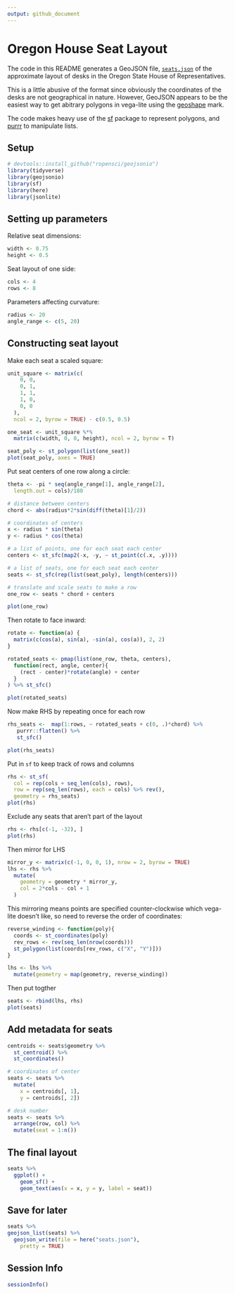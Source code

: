 ```yaml
---
output: github_document
---
```


# Oregon House Seat Layout

The code in this README generates a GeoJSON file, [`seats.json`](/seats.json) of the approximate layout of desks in the Oregon State House of Representatives.

This is a little abusive of the format since obviously the coordinates of the desks are not geographical in nature.  However, GeoJSON appears to be the easiest way to get abitrary polygons in vega-lite using the  [geoshape](https://vega.github.io/vega-lite/docs/geoshape.html) mark.

The code makes heavy use of the [sf](http://r-spatial.github.io/sf/) package to represent polygons, and [purrr](https://purrr.tidyverse.org/) to manipulate lists.

## Setup

```r
# devtools::install_github("ropensci/geojsonio")
library(tidyverse)
library(geojsonio)
library(sf)
library(here)
library(jsonlite)
```

## Setting up parameters

Relative seat dimensions:
```r
width <- 0.75
height <- 0.5
```

Seat layout of one side:
```r
cols <- 4
rows <- 8
```

Parameters affecting curvature:
```r
radius <- 20
angle_range <- c(5, 20)
```

## Constructing seat layout

Make each seat a scaled square:
```r
unit_square <- matrix(c(
    0, 0,
    0, 1, 
    1, 1, 
    1, 0,
    0, 0
  ), 
  ncol = 2, byrow = TRUE) - c(0.5, 0.5)

one_seat <- unit_square %*%
  matrix(c(width, 0, 0, height), ncol = 2, byrow = T)

seat_poly <- st_polygon(list(one_seat))
plot(seat_poly, axes = TRUE)
```

Put seat centers of one row along a circle:
```r
theta <- -pi * seq(angle_range[1], angle_range[2], 
  length.out = cols)/180

# distance between centers
chord <- abs(radius*2*sin(diff(theta)[1]/2))

# coordinates of centers
x <- radius * sin(theta)
y <- radius * cos(theta)

# a list of points, one for each seat each center
centers <- st_sfc(map2(-x, -y, ~ st_point(c(.x, .y))))

# a list of seats, one for each seat each center
seats <- st_sfc(rep(list(seat_poly), length(centers)))

# translate and scale seats to make a row
one_row <- seats * chord + centers 

plot(one_row)
```

Then rotate to face inward:
```r
rotate <- function(a) {
  matrix(c(cos(a), sin(a), -sin(a), cos(a)), 2, 2)
}

rotated_seats <- pmap(list(one_row, theta, centers),
  function(rect, angle, center){
    (rect - center)*rotate(angle) + center
  }
) %>% st_sfc()

plot(rotated_seats) 
```

Now make RHS by repeating once for each row
```r
rhs_seats <-  map(1:rows, ~ rotated_seats + c(0, .)*chord) %>% 
   purrr::flatten() %>% 
   st_sfc()

plot(rhs_seats)
```

Put in `sf` to keep track of rows and columns
```r
rhs <- st_sf(
  col = rep(cols + seq_len(cols), rows),
  row = rep(seq_len(rows), each = cols) %>% rev(),
  geometry = rhs_seats)
plot(rhs)
```

Exclude any seats that aren't part of the layout
```r
rhs <- rhs[c(-1, -32), ]
plot(rhs)
```

Then mirror for LHS
```r
mirror_y <- matrix(c(-1, 0, 0, 1), nrow = 2, byrow = TRUE)
lhs <- rhs %>% 
  mutate(
    geometry = geometry * mirror_y,
    col = 2*cols - col + 1
  )
```

This mirroring means points are specified counter-clockwise which vega-lite doesn't like, so need to reverse the order of coordinates:
```r
reverse_winding <- function(poly){
  coords <- st_coordinates(poly)
  rev_rows <- rev(seq_len(nrow(coords)))
  st_polygon(list(coords[rev_rows, c("X", "Y")]))
}

lhs <- lhs %>% 
  mutate(geometry = map(geometry, reverse_winding))
```

Then put togther
```r
seats <- rbind(lhs, rhs)
plot(seats)
```

## Add metadata for seats

```r
centroids <- seats$geometry %>% 
  st_centroid() %>% 
  st_coordinates()
```

```r
# coordinates of center
seats <- seats %>% 
  mutate(
    x = centroids[, 1],
    y = centroids[, 2])

# desk number
seats <- seats %>% 
  arrange(row, col) %>% 
  mutate(seat = 1:n()) 
```

## The final layout

```r
seats %>% 
  ggplot() +
    geom_sf() +
    geom_text(aes(x = x, y = y, label = seat))
```

## Save for later
```r
seats %>% 
geojson_list(seats) %>% 
  geojson_write(file = here("seats.json"),
    pretty = TRUE)
```

## Session Info

```r
sessionInfo()
```

